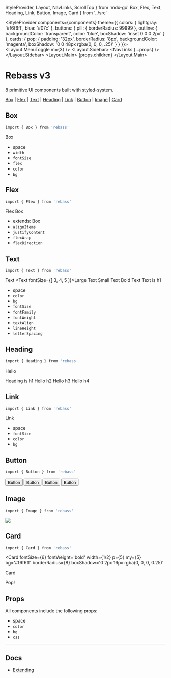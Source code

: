   StyleProvider,
  Layout,
  NavLinks,
  ScrollTop
} from 'mdx-go'
  Box,
  Flex,
  Text,
  Heading,
  Link,
  Button,
  Image,
  Card
} from '../src'

  <StyleProvider
    components={components}
    theme={{
      colors: {
        lightgray: '#f6f6ff',
        blue: '#07c'
      },
      buttons: {
        pill: {
          borderRadius: 99999
        },
        outline: {
          backgroundColor: 'transparent',
          color: 'blue',
          boxShadow: 'inset 0 0 0 2px'
        }
      },
      cards: {
        pop: {
          padding: '32px',
          borderRadius: '8px',
          backgroundColor: 'magenta',
          boxShadow: '0 0 48px rgba(0, 0, 0, .25)'
        }
      }
    }}>
    <Layout>
      <Layout.MenuToggle m={3} />
      <Layout.Sidebar>
        <NavLinks {...props} />
      </Layout.Sidebar>
      <Layout.Main>
        {props.children}
        <ScrollTop />
      </Layout.Main>
    </Layout>
  </StyleProvider>


# Rebass v3

8 primitive UI components built with styled-system.

[Box](#box)
| [Flex](#flex)
| [Text](#text)
| [Heading](#heading)
| [Link](#link)
| [Button](#button)
| [Image](#image)
| [Card](#card)

## Box

```sh
import { Box } from 'rebass'
```

<Box
  p={5}
  fontSize={4}
  width={1/2}
  color='white'
  bg='magenta'>
  Box
</Box>

- space
- `width`
- `fontSize`
- `flex`
- `color`
- `bg`

## Flex

```sh
import { Flex } from 'rebass'
```

<Flex>
  <Box
    p={3}
    width={1/2}
    color='magenta'
    bg='cyan'>
    Flex
  </Box>
  <Box
    p={3}
    width={1/2}
    color='white'
    bg='magenta'>
    Box
  </Box>
</Flex>

- extends: Box
- `alignItems`
- `justifyContent`
- `flexWrap`
- `flexDirection`

## Text

```sh
import { Text } from 'rebass'
```

<Text>Text</Text>
<Text fontSize={[ 3, 4, 5 ]}>Large Text</Text>
<Text fontSize={0}>Small Text</Text>
<Text fontWeight='bold'>Bold Text</Text>
<Text is='h1'>Text is h1</Text>

- space
- `color`
- `bg`
- `fontSize`
- `fontFamily`
- `fontWeight`
- `textAlign`
- `lineHeight`
- `letterSpacing`

## Heading

```sh
import { Heading } from 'rebass'
```

<Heading>Hello</Heading>

<Heading is='h1'>Heading is h1</Heading>
<Heading is='h2'>Hello h2</Heading>
<Heading is='h3'>Hello h3</Heading>
<Heading is='h4'>Hello h4</Heading>

## Link

```sh
import { Link } from 'rebass'
```

<Link href='https://rebassjs.org'>Link</Link>

- space
- `fontSize`
- `color`
- `bg`

## Button

```sh
import { Button } from 'rebass'
```

<Button mr={2}>Button</Button>
<Button mr={2} bg='red'>Button</Button>
<Button mr={2} variant='outline'>Button</Button>
<Button variant='pill'>Button</Button>

## Image

```sh
import { Image } from 'rebass'
```

<Image
  width={1/2}
  src='https://source.unsplash.com/random/1280x720'
  borderRadius={8}
/>

## Card

```sh
import { Card } from 'rebass'
```

<Card
  fontSize={6}
  fontWeight='bold'
  width={1/2}
  p={5}
  my={5}
  bg='#f6f6ff'
  borderRadius={8}
  boxShadow='0 2px 16px rgba(0, 0, 0, 0.25)'
>
  Card
</Card>

<Card variant='pop'>Pop!</Card>

## Props

All components include the following props:

- space
- `color`
- `bg`
- `css`

---

## Docs

- [Extending](/extending)
